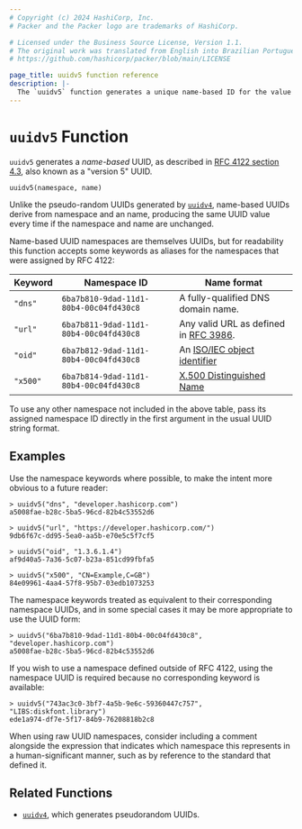 ```yaml
---
# Copyright (c) 2024 HashiCorp, Inc.
# Packer and the Packer logo are trademarks of HashiCorp.

# Licensed under the Business Source License, Version 1.1.
# The original work was translated from English into Brazilian Portuguese.
# https://github.com/hashicorp/packer/blob/main/LICENSE

page_title: uuidv5 function reference
description: |-
  The `uuidv5` function generates a unique name-based ID for the value according to RFC 4122 version 5.
---
```


# `uuidv5` Function

`uuidv5` generates a _name-based_ UUID, as described in [RFC 4122 section
4.3](https://tools.ietf.org/html/rfc4122#section-4.3), also known as a "version
5" UUID.

```hcl
uuidv5(namespace, name)
```

Unlike the pseudo-random UUIDs generated by [`uuidv4`](/packer/docs/templates/hcl_templates/functions/uuid/uuidv4),
name-based UUIDs derive from namespace and an name, producing the same UUID
value every time if the namespace and name are unchanged.

Name-based UUID namespaces are themselves UUIDs, but for readability this
function accepts some keywords as aliases for the namespaces that were assigned
by RFC 4122:

| Keyword  | Namespace ID                           | Name format                                                                  |
| -------- | -------------------------------------- | ---------------------------------------------------------------------------- |
| `"dns"`  | `6ba7b810-9dad-11d1-80b4-00c04fd430c8` | A fully-qualified DNS domain name.                                           |
| `"url"`  | `6ba7b811-9dad-11d1-80b4-00c04fd430c8` | Any valid URL as defined in [RFC 3986](https://tools.ietf.org/html/rfc3986). |
| `"oid"`  | `6ba7b812-9dad-11d1-80b4-00c04fd430c8` | An [ISO/IEC object identifier](https://oidref.com/)                          |
| `"x500"` | `6ba7b814-9dad-11d1-80b4-00c04fd430c8` | [X.500 Distinguished Name](https://tools.ietf.org/html/rfc1779)              |

To use any other namespace not included in the above table, pass its assigned
namespace ID directly in the first argument in the usual UUID string format.

## Examples

Use the namespace keywords where possible, to make the intent more obvious to
a future reader:

```shell-session
> uuidv5("dns", "developer.hashicorp.com")
a5008fae-b28c-5ba5-96cd-82b4c53552d6

> uuidv5("url", "https://developer.hashicorp.com/")
9db6f67c-dd95-5ea0-aa5b-e70e5c5f7cf5

> uuidv5("oid", "1.3.6.1.4")
af9d40a5-7a36-5c07-b23a-851cd99fbfa5

> uuidv5("x500", "CN=Example,C=GB")
84e09961-4aa4-57f8-95b7-03edb1073253
```

The namespace keywords treated as equivalent to their corresponding namespace
UUIDs, and in some special cases it may be more appropriate to use the
UUID form:

```shell-session
> uuidv5("6ba7b810-9dad-11d1-80b4-00c04fd430c8", "developer.hashicorp.com")
a5008fae-b28c-5ba5-96cd-82b4c53552d6
```

If you wish to use a namespace defined outside of RFC 4122, using the namespace
UUID is required because no corresponding keyword is available:

```shell-session
> uuidv5("743ac3c0-3bf7-4a5b-9e6c-59360447c757", "LIBS:diskfont.library")
ede1a974-df7e-5f17-84b9-76208818b2c8
```

When using raw UUID namespaces, consider including a comment alongside the
expression that indicates which namespace this represents in a
human-significant manner, such as by reference to the standard that defined it.

## Related Functions

- [`uuidv4`](/packer/docs/templates/hcl_templates/functions/uuid/uuidv4), which generates pseudorandom UUIDs.
